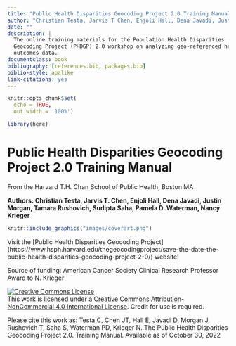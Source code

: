 ```yaml
---
title: "Public Health Disparities Geocoding Project 2.0 Training Manual"
author: "Christian Testa, Jarvis T Chen, Enjoli Hall, Dena Javadi, Justin Morgan, Tamara Rushovich,  Sudipta (Shu) Saha, Pamela D Waterman, Nancy Krieger"
date: ""
description: |
  The online training materials for the Population Health Disparities 
  Geocoding Project (PHDGP) 2.0 workshop on analyzing geo-referenced health 
  outcomes data.
documentclass: book
bibliography: [references.bib, packages.bib]
biblio-style: apalike
link-citations: yes
---
```


```r
knitr::opts_chunk$set(
  echo = TRUE,
  out.width = '100%')

library(here)
```

# Public Health Disparities Geocoding Project 2.0 Training Manual {-}

From the Harvard T.H. Chan School of Public Health, Boston MA <br>

**Authors: Christian Testa, Jarvis T. Chen, Enjoli Hall, Dena Javadi, Justin Morgan, Tamara Rushovich,  Sudipta Saha, Pamela D. Waterman, Nancy Krieger**


```r
knitr::include_graphics("images/coverart.png")
```



Visit the [Public Health Disparities Geocoding Project] (https://www.hsph.harvard.edu/thegeocodingproject/save-the-date-the-public-health-disparities-geocoding-project-2-0/) website!


Source of funding: American Cancer Society Clinical Research Professor Award to 
N. Krieger

<a rel="license" href="http://creativecommons.org/licenses/by-nc/4.0/"><img alt="Creative Commons License" style="border-width:0" src="https://i.creativecommons.org/l/by-nc/4.0/88x31.png" /></a><br />This work is licensed under a <a rel="license" href="http://creativecommons.org/licenses/by-nc/4.0/">Creative Commons Attribution-NonCommercial 4.0 International License</a>. Credit for use is required. 

Please cite this work as: Testa C, Chen JT, Hall E, Javadi D, Morgan J, Rushovich T,  Saha S, Waterman PD, Krieger N. The Public Health Disparities Geocoding Project 2.0. Training Manual. Available as of October 30, 2022


